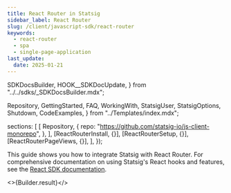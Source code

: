 ```yaml
---
title: React Router in Statsig
sidebar_label: React Router
slug: /client/javascript-sdk/react-router
keywords:
  - react-router
  - spa
  - single-page-application
last_update:
  date: 2025-01-21
---
```



  SDKDocsBuilder,
  HOOK__SDKDocUpdate,
} from "../../sdks/_SDKDocsBuilder.mdx";

  Repository,
  GettingStarted,
  FAQ,
  WorkingWith,
  StatsigUser,
  StatsigOptions,
  Shutdown,
  CodeExamples,
} from "../Templates/index.mdx";





  sections: [
    [
      Repository,
      {
        repo: "https://github.com/statsig-io/js-client-monorepo",
      },
    ],
    [ReactRouterInstall, {}],
    [ReactRouterSetup, {}],
    [ReactRouterPageViews, {}],
  ],
});


This guide shows you how to integrate Statsig with React Router. For comprehensive documentation on using Statsig's React hooks and features, see the [React SDK documentation](/client/javascript-sdk/react).

<>{Builder.result}</>
